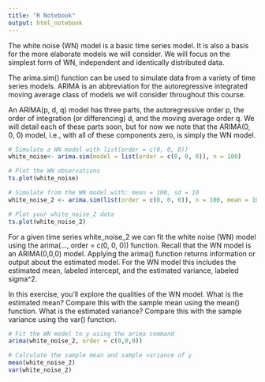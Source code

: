 ```yaml
---
title: "R Notebook"
output: html_notebook
---
```



The white noise (WN) model is a basic time series model. It is also a basis for the more elaborate models we will consider. We will focus on the simplest form of WN, independent and identically distributed data.

The arima.sim() function can be used to simulate data from a variety of time series models. ARIMA is an abbreviation for the autoregressive integrated moving average class of models we will consider throughout this course.

An ARIMA(p, d, q) model has three parts, the autoregressive order p, the order of integration (or differencing) d, and the moving average order q. We will detail each of these parts soon, but for now we note that the ARIMA(0, 0, 0) model, i.e., with all of these components zero, is simply the WN model.

```r
# Simulate a WN model with list(order = c(0, 0, 0))
white_noise<- arima.sim(model = list(order = c(0, 0, 0)), n = 100)

# Plot the WN observations
ts.plot(white_noise)
```

```r
# Simulate from the WN model with: mean = 100, sd = 10
white_noise_2 <- arima.sim(list(order = c(0, 0, 0)), n = 100, mean = 100, sd = 10)

# Plot your white_noise_2 data
ts.plot(white_noise_2)
```




For a given time series white_noise_2 we can fit the white noise (WN) model using the arima(..., order = c(0, 0, 0)) function. Recall that the WN model is an ARIMA(0,0,0) model. Applying the arima() function returns information or output about the estimated model. For the WN model this includes the estimated mean, labeled intercept, and the estimated variance, labeled sigma^2.

In this exercise, you'll explore the qualities of the WN model. What is the estimated mean? Compare this with the sample mean using the mean() function. What is the estimated variance? Compare this with the sample variance using the var() function.

```r
# Fit the WN model to y using the arima command
arima(white_noise_2, order = c(0,0,0))

# Calculate the sample mean and sample variance of y
mean(white_noise_2)
var(white_noise_2)
```







